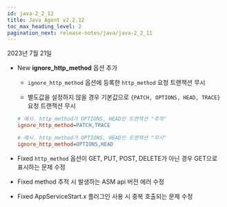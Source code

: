 ```yaml
---
id: java-2_2_12
title: Java Agent v2.2.12
toc_max_heading_level: 2
pagination_next: release-notes/java/java-2_2_11
---
```


2023년 7월 21일

- <Status>New</Status> <b>ignore_http_method</b> 옵션 추가

  - `ignore_http_method` 옵션에 등록한 `http_method` 요청 트랜잭션 무시

  - 별도값을 설정하지 않을 경우 기본값으로 `{PATCH, OPTIONS, HEAD, TRACE}` 요청 트랜잭션 무시

  ```ini title='whatap.conf'
  # 예시. http_method가 OPTIONS, HEAD인 트랜잭션 "추적"
  ignore_http_method=PATCH,TRACE

  # 예시. http_method가 OPTIONS, HEAD인 트랜잭션 "무시"
  ignore_http_method=OPTIONS,HEAD
  ```

- <Status>Fixed</Status> <code>http_method</code> 옵션이 GET, PUT, POST, DELETE가 아닌 경우 GET으로 표시하는 문제 수정

- <Status>Fixed</Status> method 추적 시 발생하는 ASM api 버전 에러 수정

- <Status>Fixed</Status> AppServiceStart.x 플러그인 사용 시 중복 호출되는 문제 수정